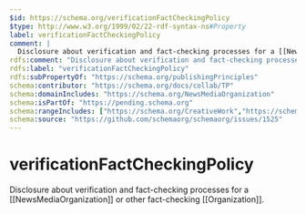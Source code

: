 ```yaml
---
$id: https://schema.org/verificationFactCheckingPolicy
$type: http://www.w3.org/1999/02/22-rdf-syntax-ns#Property
label: verificationFactCheckingPolicy
comment: |
  Disclosure about verification and fact-checking processes for a [[NewsMediaOrganization]] or other fact-checking [[Organization]].
rdfs:comment: "Disclosure about verification and fact-checking processes for a [[NewsMediaOrganization]] or other fact-checking [[Organization]]."
rdfs:label: "verificationFactCheckingPolicy"
rdfs:subPropertyOf: "https://schema.org/publishingPrinciples"
schema:contributor: "https://schema.org/docs/collab/TP"
schema:domainIncludes: "https://schema.org/NewsMediaOrganization"
schema:isPartOf: "https://pending.schema.org"
schema:rangeIncludes: ["https://schema.org/CreativeWork","https://schema.org/URL"]
schema:source: "https://github.com/schemaorg/schemaorg/issues/1525"
---
```


# verificationFactCheckingPolicy

Disclosure about verification and fact-checking processes for a [[NewsMediaOrganization]] or other fact-checking [[Organization]].

